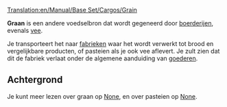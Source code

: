 [[Translation:en/Manual/Base Set/Cargos/Grain]]

{{nl/Vracht|name=Graan
|image=Grain.png
|geproduceerd=[[nl/Manual/Base Set/Industries/Boerderij|Boerderij]]
|geaccepteerd=[[nl/Manual/Base Set/Industries/Fabriek|Fabriek]]
}}

'''Graan''' is een andere voedselbron dat wordt gegeneerd door [[nl/Manual/Base Set/Industries/Boerderij|boerderijen]], evenals [[nl/vee|vee]]. 

Je transporteert het naar [[nl/Manual/Base Set/Industries/Fabriek|fabrieken]] waar het wordt verwerkt tot brood en vergelijkbare producten, of pasteien als je ook vee aflevert. Je zult zien dat dit de fabriek verlaat onder de algemene aanduiding van [[nl/Manual/Base Set/Cargos/Goederen|goederen]].

==Achtergrond==
Je kunt meer lezen over graan op [https://www.wikipedia.org/wiki/Cereal None], en over pasteien op [https://www.wikipedia.org/wiki/Pie None].